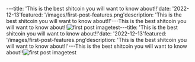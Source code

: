 ---title: 'This is the best shitcoin you will want to know about!!'date: '2022-12-13'featured: '/images/first-post-features.png'description: 'This is the best shitcoin you will want to know about!!'---This is the best shitcoin you will want to know about!!![first post image](/images/first-post-content.png)test---title: 'This is the best shitcoin you will want to know about!!'date: '2022-12-13'featured: '/images/first-post-features.png'description: 'This is the best shitcoin you will want to know about!!'---This is the best shitcoin you will want to know about!!![first post image](/images/first-post-content.png)test